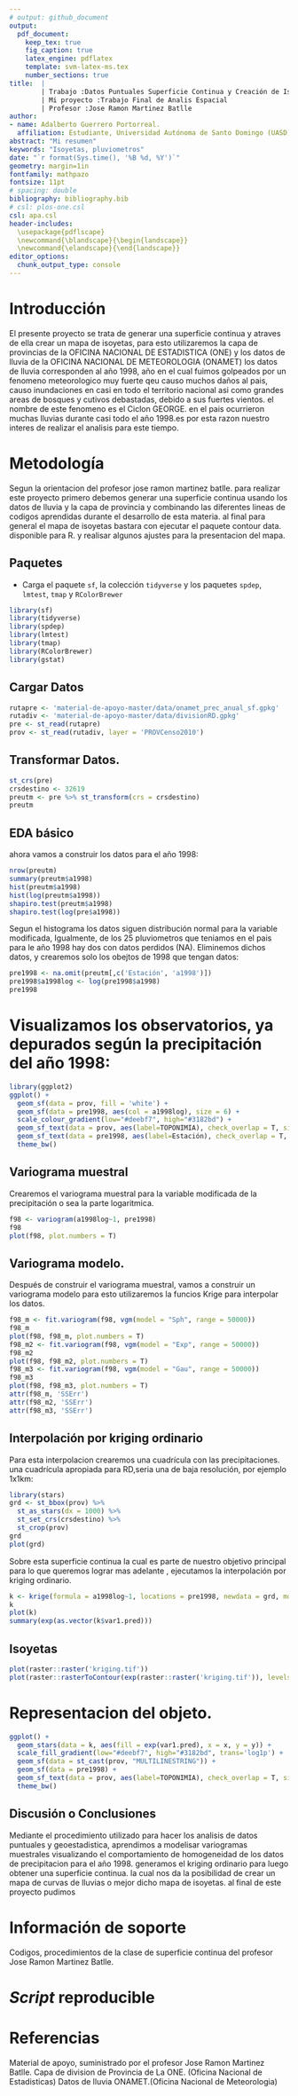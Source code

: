 ```yaml
---
# output: github_document
output: 
  pdf_document:
    keep_tex: true
    fig_caption: true
    latex_engine: pdflatex
    template: svm-latex-ms.tex
    number_sections: true
title:  | 
        | Trabajo :Datos Puntuales Superficie Continua y Creación de Isolíneas                         en R (Mapas de Precipitación).
        | Mi proyecto :Trabajo Final de Analis Espacial
        | Profesor :Jose Ramon Martinez Batlle 
author:
- name: Adalberto Guerrero Portorreal. 
  affiliation: Estudiante, Universidad Autónoma de Santo Domingo (UASD)
abstract: "Mi resumen"
keywords: "Isoyetas, pluviometros"
date: "`r format(Sys.time(), '%B %d, %Y')`"
geometry: margin=1in
fontfamily: mathpazo
fontsize: 11pt
# spacing: double
bibliography: bibliography.bib
# csl: plos-one.csl
csl: apa.csl
header-includes:
  \usepackage{pdflscape}
  \newcommand{\blandscape}{\begin{landscape}}
  \newcommand{\elandscape}{\end{landscape}}
editor_options: 
  chunk_output_type: console
---
```


# Introducción
El presente proyecto se trata de generar una superficie continua y atraves de ella crear un mapa de isoyetas, para esto utilizaremos la capa de provincias de la OFICINA NACIONAL DE ESTADISTICA (ONE)  y los datos de lluvia de la OFICINA NACIONAL DE METEOROLOGIA (ONAMET) los datos de lluvia corresponden al año 1998, año en el cual fuimos golpeados por un fenomeno meteorologico muy fuerte qeu causo muchos daños al pais, causo inundaciones en casi en todo el territorio nacional asi como grandes areas de bosques y cutivos debastadas, debido a sus fuertes vientos. el nombre de este fenomeno es el Ciclon GEORGE. en el pais ocurrieron muchas lluvias durante casi todo el año 1998.es por esta razon nuestro interes de realizar el analisis para este tiempo.

# Metodología
Segun la orientacion del profesor jose ramon martinez batlle.
para realizar este proyecto primero debemos generar una superficie continua usando los datos de lluvia y la capa de provincia y combinando las diferentes lineas de codigos aprendidas durante el desarrollo de esta materia.
al final para general el mapa de isoyetas bastara con ejecutar el paquete contour data. disponible para R. y realisar algunos ajustes para la presentacion del mapa.



\ldots

## Paquetes

* Carga el paquete `sf`, la colección `tidyverse` y los paquetes `spdep`, `lmtest`, `tmap` y `RColorBrewer`

```r
library(sf)
library(tidyverse)
library(spdep)
library(lmtest)
library(tmap)
library(RColorBrewer)
library(gstat)
```

## Cargar Datos

```r
rutapre <- 'material-de-apoyo-master/data/onamet_prec_anual_sf.gpkg'
rutadiv <- 'material-de-apoyo-master/data/divisionRD.gpkg'
pre <- st_read(rutapre)
prov <- st_read(rutadiv, layer = 'PROVCenso2010')
```

## Transformar Datos.

```r
st_crs(pre)
crsdestino <- 32619
preutm <- pre %>% st_transform(crs = crsdestino)
preutm
```

## EDA básico

   ahora vamos a construir los datos para el año 1998:
   
```r
nrow(preutm)
summary(preutm$a1998)
hist(preutm$a1998)
hist(log(preutm$a1998))
shapiro.test(preutm$a1998)
shapiro.test(log(pre$a1998))
```

Segun el histograma los datos siguen distribución normal para la variable modificada, Igualmente, de los 25 pluviometros  que teniamos en el pais para le año 1998  hay dos con  datos perdidos (NA). Eliminemos dichos datos, y crearemos solo los obejtos de 1998 que tengan datos:


```r
pre1998 <- na.omit(preutm[,c('Estación', 'a1998')])
pre1998$a1998log <- log(pre1998$a1998)
pre1998
```

# Visualizamos los observatorios, ya depurados según la precipitación del año 1998:


```r
library(ggplot2)
ggplot() +
  geom_sf(data = prov, fill = 'white') +
  geom_sf(data = pre1998, aes(col = a1998log), size = 6) +
  scale_colour_gradient(low="#deebf7", high="#3182bd") +
  geom_sf_text(data = prov, aes(label=TOPONIMIA), check_overlap = T, size = 2) +
  geom_sf_text(data = pre1998, aes(label=Estación), check_overlap = T, size = 1.5) +
  theme_bw()
```

## Variograma muestral
   
   Crearemos el variograma muestral para la variable modificada de la precipitación    o sea la parte logaritmica.
   
```r
f98 <- variogram(a1998log~1, pre1998)
f98
plot(f98, plot.numbers = T)
```

## Variograma modelo.

Después de construir el variograma muestral, vamos a construir un variograma modelo para esto utilizaremos la funcios Krige para interpolar los datos.
      
      
```r
f98_m <- fit.variogram(f98, vgm(model = "Sph", range = 50000))
f98_m
plot(f98, f98_m, plot.numbers = T)
f98_m2 <- fit.variogram(f98, vgm(model = "Exp", range = 50000))
f98_m2
plot(f98, f98_m2, plot.numbers = T)
f98_m3 <- fit.variogram(f98, vgm(model = "Gau", range = 50000))
f98_m3
plot(f98, f98_m3, plot.numbers = T)
attr(f98_m, 'SSErr')
attr(f98_m2, 'SSErr') 
attr(f98_m3, 'SSErr')
```
 
## Interpolación por kriging ordinario

Para esta interpolacion crearemos una cuadrícula con las precipitaciones.           una cuadrícula apropiada para RD,seria una de baja resolución, por ejemplo          1x1km:  
    
```r
library(stars)
grd <- st_bbox(prov) %>%
  st_as_stars(dx = 1000) %>% 
  st_set_crs(crsdestino) %>%
  st_crop(prov)
grd
plot(grd)
```
    
Sobre esta superficie continua la cual es parte de nuestro objetivo principal para lo que queremos lograr mas adelante , ejecutamos la interpolación por kriging       ordinario.  


```r
k <- krige(formula = a1998log~1, locations = pre1998, newdata = grd, model = f98_m2)
k
plot(k)
summary(exp(as.vector(k$var1.pred)))
```


## Isoyetas

```r
plot(raster::raster('kriging.tif'))
plot(raster::rasterToContour(exp(raster::raster('kriging.tif')), levels =seq(600,3000,100)), add=T)
```


# Representacion del objeto.


```r
ggplot() +
  geom_stars(data = k, aes(fill = exp(var1.pred), x = x, y = y)) + 
  scale_fill_gradient(low="#deebf7", high="#3182bd", trans='log1p') +
  geom_sf(data = st_cast(prov, "MULTILINESTRING")) +
  geom_sf(data = pre1998) +
  geom_sf_text(data = prov, aes(label=TOPONIMIA), check_overlap = T, size = 2) +
  theme_bw()
```


## Discusión o Conclusiones

Mediante el procedimiento utilizado para hacer los analisis de datos puntuales y geoestadistica, aprendimos a modelisar variogramas muestrales visualizando el comportamiento de homogeneidad de los datos de precipitacion para el año 1998.
generamos el kriging ordinario para luego obtener una superficie continua. la cual nos da la posibilidad de crear un mapa de curvas de lluvias o  mejor dicho mapa de isoyetas. al final de este proyecto pudimos  


\ldots

# Información de soporte
Codigos, procedimientos de la clase de superficie continua del profesor Jose Ramon Martinez Batlle.

\ldots

# *Script* reproducible

\ldots

# Referencias
Material de apoyo, suministrado por el profesor Jose Ramon Martinez Batlle.
Capa de division de Provincia de La ONE. (Oficina Nacional de Estadisticas)
Datos de lluvia ONAMET.(Oficina Nacional de Meteorologia)

